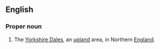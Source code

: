 {{see|dales}}
==English==
{{wikipedia|Yorkshire Dales}}
===Proper noun===
{{en-proper noun}} {{pluralonly}}

# The [[Yorkshire Dales]], an [[upland]] area, in Northern [[England]].